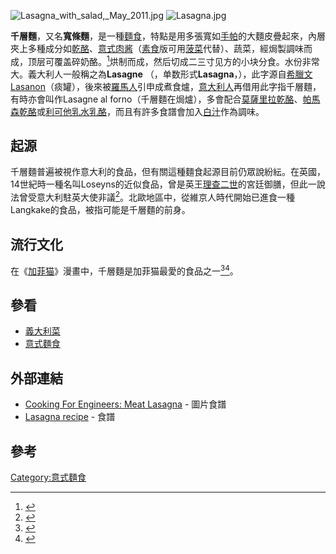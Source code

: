 {{NoteTA
|G1 = Food
|1  = zh-hans:面; zh-hant:麵;
|2  = 意面 => zh-tw:義大利麵;
}}
{{Italian cuisine}}
[[File:Lasagna_with_salad,_May_2011.jpg|thumb]]
[[File:Lasagna.jpg|thumb]]

'''千層麵'''，又名'''寬條麵'''，是一種[[麵食|麵食]]，特點是用多張寬如[[手帕|手帕]]的大麵皮疊起來，內層夾上多種成分如[[乾酪|乾酪]]、[[意式肉酱|意式肉酱]]（[[素食|素食]]版可用[[菠菜|菠菜]]代替）、蔬菜，經焗製調味而成，顶层可覆盖碎奶酪。<ref>{{cite web |url=https://www.merriam-webster.com/dictionary/lasagne |title=Lasagna |publisher=Merriam-Webster |accessdate=30 June 2017 |archive-date=2018-07-01 |archive-url=https://web.archive.org/web/20180701193750/https://www.merriam-webster.com/dictionary/lasagne |dead-url=no }}</ref>烘制而成，然后切成二三寸见方的小块分食。水份非常大。義大利人一般稱之為'''Lasagne''' （{{IPA-it|laˈzaɲɲe|lang}}，单数形式'''Lasagna'''，{{IPA-it|laˈzaɲɲa|lang}}），此字源自[[希臘文|希臘文]]Lasanon（痰罐），後來被[[羅馬人|羅馬人]]引申成煮食爐，[[意大利人|意大利人]]再借用此字指千層麵，有時亦會叫作Lasagne al forno（千層麵在焗爐），多會配合[[莫薩里拉乾酪|莫薩里拉乾酪]]、[[帕馬森乾酪|帕馬森乾酪]]或[[利可他乳水乳酪|利可他乳水乳酪]]，而且有許多食譜會加入[[白汁|白汁]]作為調味。

== 起源 ==
千層麵普遍被視作意大利的食品，但有關這種麵食起源目前仍眾說紛紜。在英國，14世紀時一種名叫Loseyns的近似食品，曾是英王[[理查二世_(英格蘭)|理查二世]]的宮廷御膳，但此一說法曾受意大利駐英大使非議<ref>{{cite web | url=http://news.bbc.co.uk/2/hi/uk_news/3067455.stm | title="Britain lays claim to lasagne" | publisher=[[BBC_News|BBC News]] | date=2006-10-17 | accessdate=2003-07-15 | archive-date=2003-10-03 | archive-url=https://web.archive.org/web/20031003183557/http://news.bbc.co.uk/2/hi/uk_news/3067455.stm | dead-url=no }}</ref>。北歐地區中，從維京人時代開始已進食一種Langkake的食品，被指可能是千層麵的前身。　

== 流行文化 ==
在《[[加菲猫|加菲猫]]》漫畫中，千層麵是加菲猫最愛的食品之一<ref>{{cite web|url=https://www.gocomics.com/garfield/1984/12/13|title=Garfield|date=December 13, 1984|publisher=Gocomics.com|access-date=January 25, 2022|archive-date=2022-01-26|archive-url=https://web.archive.org/web/20220126032855/https://www.gocomics.com/garfield/1984/12/13|dead-url=no}}</ref><ref>{{cite video|people=Phil Roman (Director), [[Lorenzo_Music|Lorenzo Music]] (Voice)|title=Garfield: His Nine Lives [Television production]|medium=Television (Original), VHS|publisher=[[Fox_Home_Entertainment|Fox Home Entertainment]]}}</ref>。

== 參看 ==
* [[義大利菜|義大利菜]]
* [[意式麵食|意式麵食]]

== 外部連結 ==
* [http://www.cookingforengineers.com/recipe.php?id=36&title=Meat+Lasagna Cooking For Engineers: Meat Lasagna]{{Wayback|url=http://www.cookingforengineers.com/recipe.php?id=36&title=Meat+Lasagna |date=20061018161111 }} - 圖片食譜
* [http://www.lasagna-recipe.com/ Lasagna recipe]{{Wayback|url=http://www.lasagna-recipe.com/ |date=20070107053102 }} - 食譜

== 參考 ==
{{reflist}}

{{意式面食}}


[[Category:意式麵食|Category:意式麵食]]
